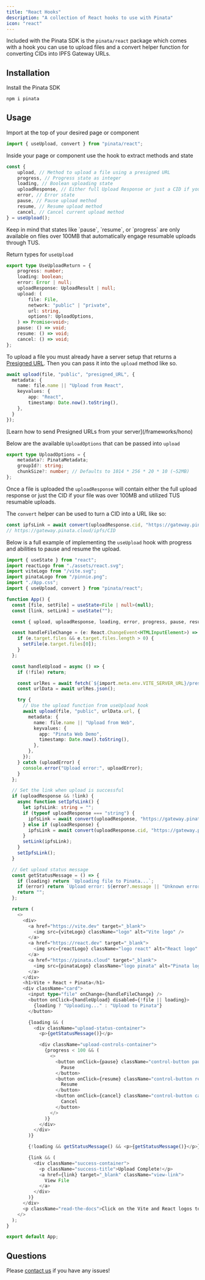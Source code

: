 ```yaml
---
title: "React Hooks"
description: "A collection of React hooks to use with Pinata"
icon: "react"
---
```


Included with the Pinata SDK is the `pinata/react` package which comes with a hook you can use to upload files and a convert helper function for converting CIDs into IPFS Gateway URLs.

## Installation

Install the Pinata SDK

```bash
npm i pinata
```

## Usage

Import at the top of your desired page or component

```typescript
import { useUpload, convert } from "pinata/react";
```

Inside your page or component use the hook to extract methods and state

```typescript
const {
	upload, // Method to upload a file using a presigned URL
	progress, // Progress state as integer
	loading, // Boolean uploading state
	uploadResponse, // Either full Upload Response or just a CID if you use Resumable Uploads
	error, // Error state
	pause, // Pause upload method
	resume, // Resume upload method
	cancel, // Cancel current upload method
} = useUpload();
```

<Note>
Keep in mind that states like `pause`, `resume`, or `progress` are only available on files over 100MB that automatically engage resumable uploads through TUS.
</Note>

Return types for `useUpload`

```typescript
export type UseUploadReturn = {
	progress: number;
	loading: boolean;
	error: Error | null;
	uploadResponse: UploadResult | null;
	upload: (
		file: File,
		network: "public" | "private",
		url: string,
		options?: UploadOptions,
	) => Promise<void>;
	pause: () => void;
	resume: () => void;
	cancel: () => void;
};
```

To upload a file you must already have a server setup that returns a [Presigned URL](/files/presigned-urls). Then you can pass it into the `upload` method like so.

```typescript
await upload(file, "public", "presigned_URL", {
  metadata: {
  	name: file.name || "Upload from React",
  	keyvalues: {
  		app: "React",
  		timestamp: Date.now().toString(),
  	},
  }
});
```

<Tip>
  [Learn how to send Presigned URLs from your server](/frameworks/hono)
</Tip>

Below are the available `UploadOptions` that can be passed into `upload`

```typescript
export type UploadOptions = {
	metadata?: PinataMetadata;
	groupId?: string;
	chunkSize?: number; // Defaults to 1014 * 256 * 20 * 10 (~52MB)
};
```

Once a file is uploaded the `uploadResponse` will contain either the full upload response or just the CID if your file was over 100MB and utilized TUS resumable uploads.

The `convert` helper can be used to turn a CID into a URL like so:

```typescript
const ipfsLink = await convert(uploadResponse.cid, "https://gateway.pinata.cloud");
// https://gateway.pinata.cloud/ipfs/CID
```

Below is a full example of implementing the `useUpload` hook with progress and abilities to pause and resume the upload.

```typescript
import { useState } from "react";
import reactLogo from "./assets/react.svg";
import viteLogo from "/vite.svg";
import pinataLogo from "/pinnie.png";
import "./App.css";
import { useUpload, convert } from "pinata/react";

function App() {
  const [file, setFile] = useState<File | null>(null);
  const [link, setLink] = useState("");

  const { upload, uploadResponse, loading, error, progress, pause, resume, cancel } = useUpload();

  const handleFileChange = (e: React.ChangeEvent<HTMLInputElement>) => {
    if (e.target.files && e.target.files.length > 0) {
      setFile(e.target.files[0]);
    }
  };

  const handleUpload = async () => {
    if (!file) return;

    const urlRes = await fetch(`${import.meta.env.VITE_SERVER_URL}/presigned_url`);
    const urlData = await urlRes.json();

    try {
      // Use the upload function from useUpload hook
      await upload(file, "public", urlData.url, {
        metadata: {
          name: file.name || "Upload from Web",
          keyvalues: {
            app: "Pinata Web Demo",
            timestamp: Date.now().toString(),
          },
        },
      });
    } catch (uploadError) {
      console.error("Upload error:", uploadError);
    }
  };

  // Set the link when upload is successful
  if (uploadResponse && !link) {
    async function setIpfsLink() {
      let ipfsLink: string = "";
      if (typeof uploadResponse === "string") {
        ipfsLink = await convert(uploadResponse, "https://gateway.pinata.cloud");
      } else if (uploadResponse) {
        ipfsLink = await convert(uploadResponse.cid, "https://gateway.pinata.cloud");
      }
      setLink(ipfsLink);
    }
    setIpfsLink();
  }

  // Get upload status message
  const getStatusMessage = () => {
    if (loading) return `Uploading file to Pinata...`;
    if (error) return `Upload error: ${error?.message || "Unknown error"}`;
    return "";
  };

  return (
    <>
      <div>
        <a href="https://vite.dev" target="_blank">
          <img src={viteLogo} className="logo" alt="Vite logo" />
        </a>
        <a href="https://react.dev" target="_blank">
          <img src={reactLogo} className="logo react" alt="React logo" />
        </a>
        <a href="https://pinata.cloud" target="_blank">
          <img src={pinataLogo} className="logo pinata" alt="Pinata logo" />
        </a>
      </div>
      <h1>Vite + React + Pinata</h1>
      <div className="card">
        <input type="file" onChange={handleFileChange} />
        <button onClick={handleUpload} disabled={!file || loading}>
          {loading ? "Uploading..." : "Upload to Pinata"}
        </button>

        {loading && (
          <div className="upload-status-container">
            <p>{getStatusMessage()}</p>

            <div className="upload-controls-container">
              {progress < 100 && (
                <>
                  <button onClick={pause} className="control-button pause">
                    Pause
                  </button>
                  <button onClick={resume} className="control-button resume">
                    Resume
                  </button>
                  <button onClick={cancel} className="control-button cancel">
                    Cancel
                  </button>
                </>
              )}
            </div>
          </div>
        )}

        {!loading && getStatusMessage() && <p>{getStatusMessage()}</p>}

        {link && (
          <div className="success-container">
            <p className="success-title">Upload Complete!</p>
            <a href={link} target="_blank" className="view-link">
              View File
            </a>
          </div>
        )}
      </div>
      <p className="read-the-docs">Click on the Vite and React logos to learn more</p>
    </>
  );
}

export default App;
```

## Questions

Please [contact us](mailto:steve@pinata.cloud) if you have any issues!
